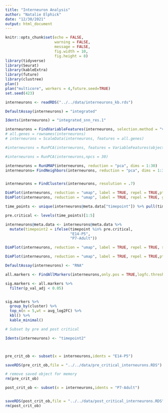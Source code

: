 ---
title: "Interneuron Analysis"
author: "Natalie Elphick"
date: "12/30/2021"
output: html_document
---

```{r setup, include=FALSE}
knitr::opts_chunk$set(echo = FALSE,
                      warning = FALSE,
                      message = FALSE,
                      fig.width = 10,
                      fig.height = 8)
library(tidyverse)
library(Seurat)
library(kableExtra)
library(future)
library(clustree)
plan()
plan("multicore", workers = 4,future.seed=TRUE)
set.seed(423)
```

```{r load}

interneurons <- readRDS("../../data/interneurons_kb.rds")

```


```{r}
DefaultAssay(interneurons) = "integrated"

Idents(interneurons) = "integrated_snn_res.1"

interneurons = FindVariableFeatures(interneurons, selection.method = "vst", nfeatures = 3000)
# all.genes = rownames(interneurons)
# interneurons = ScaleData(interneurons, features = all.genes)

#interneurons = RunPCA(interneurons, features = VariableFeatures(object = interneurons))

#interneurons = RunPCA(interneurons,npcs = 30)

interneurons = RunUMAP(interneurons, reduction = "pca", dims = 1:30)
interneurons= FindNeighbors(interneurons, reduction = "pca", dims = 1:30)


interneurons = FindClusters(interneurons, resolution = .7)

DimPlot(interneurons, reduction = "umap", label = TRUE, repel = TRUE,pt.size = 1)
DimPlot(interneurons, reduction = "umap", label = TRUE, repel = TRUE, group.by = "timepoint",pt.size = 1)

time_points <- unique(interneurons@meta.data["timepoint"]) %>% pull(timepoint) 

pre.critical <- levels(time_points)[1:5]

interneurons@meta.data <- interneurons@meta.data %>%
  mutate(timepoint2 = ifelse(timepoint %in% pre.critical,
                             "E14-P5",
                             "P7-Adult"))

DimPlot(interneurons, reduction = "umap", label = TRUE, repel = TRUE, split.by =  "timepoint2",pt.size = 1)

DimPlot(interneurons, reduction = "umap", label = TRUE, repel = TRUE,pt.size = 1, group.by =  "timepoint2")
```

```{r}
DefaultAssay(interneurons) <- "RNA"

all.markers <- FindAllMarkers(interneurons,only.pos = TRUE,logfc.threshold = 0.25)

sig.markers <- all.markers %>%
  filter(p_val_adj < 0.05) 


sig.markers %>% 
  group_by(cluster) %>%
  top_n(n = 5,wt = avg_log2FC) %>% 
  kbl() %>%
  kable_minimal()

```

```{r}
# Subset by pre and post critical 

Idents(interneurons) <- "timepoint2"



pre_crit_ob <- subset(x = interneurons,idents = "E14-P5")

saveRDS(pre_crit_ob,file = "../../data/pre_critical_interneurons.RDS")

# remove saved object for memory
rm(pre_crit_ob)

post_crit_ob <- subset(x = interneurons,idents = "P7-Adult")


saveRDS(post_crit_ob,file = "../../data/post_critical_interneurons.RDS")
rm(post_crit_ob)
```


